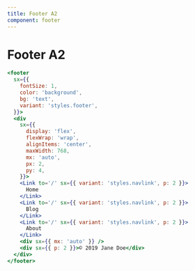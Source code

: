 ```yaml
---
title: Footer A2
component: footer
---
```


# Footer A2

```jsx live
<footer
  sx={{
    fontSize: 1,
    color: 'background',
    bg: 'text',
    variant: 'styles.footer',
  }}>
  <div
    sx={{
      display: 'flex',
      flexWrap: 'wrap',
      alignItems: 'center',
      maxWidth: 768,
      mx: 'auto',
      px: 2,
      py: 4,
    }}>
    <Link to='/' sx={{ variant: 'styles.navlink', p: 2 }}>
      Home
    </Link>
    <Link to='/' sx={{ variant: 'styles.navlink', p: 2 }}>
      Blog
    </Link>
    <Link to='/' sx={{ variant: 'styles.navlink', p: 2 }}>
      About
    </Link>
    <div sx={{ mx: 'auto' }} />
    <div sx={{ p: 2 }}>© 2019 Jane Doe</div>
  </div>
</footer>
```
